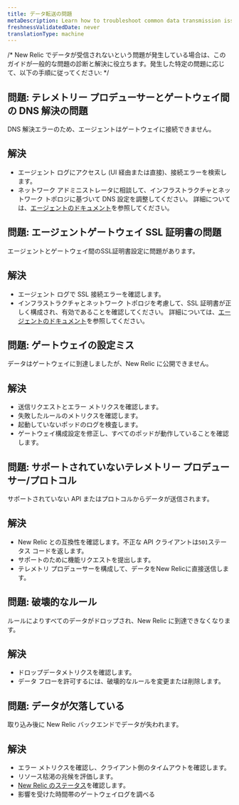 ```yaml
---
title: データ転送の問題
metaDescription: Learn how to troubleshoot common data transmission issues with Pipeline Control gateway.
freshnessValidatedDate: never
translationType: machine
---
```


/\* New Relic でデータが受信されないという問題が発生している場合は、このガイドが一般的な問題の診断と解決に役立ちます。発生した特定の問題に応じて、以下の手順に従ってください: \*/

## 問題: テレメトリー プロデューサーとゲートウェイ間の DNS 解決の問題

DNS 解決エラーのため、エージェントはゲートウェイに接続できません。

## 解決

* エージェント ログにアクセスし (UI 経由または直接)、接続エラーを検索します。
* ネットワーク アドミニストレータに相談して、インフラストラクチャとネットワーク トポロジに基づいて DNS 設定を調整してください。 詳細については、[エージェントのドキュメント](/docs/apm/new-relic-apm/getting-started/introduction-apm/)を参照してください。

## 問題: エージェントゲートウェイ SSL 証明書の問題

エージェントとゲートウェイ間のSSL証明書設定に問題があります。

## 解決

* エージェント ログで SSL 接続エラーを確認します。
* インフラストラクチャとネットワーク トポロジを考慮して、SSL 証明書が正しく構成され、有効であることを確認してください。 詳細については、[エージェントのドキュメント](/docs/apm/new-relic-apm/getting-started/introduction-apm/)を参照してください。

## 問題: ゲートウェイの設定ミス

データはゲートウェイに到達しましたが、New Relic に公開できません。

## 解決

* 送信リクエストとエラー メトリクスを確認します。
* 失敗したルールのメトリクスを確認します。
* 起動していないポッドのログを検査します。
* ゲートウェイ構成設定を修正し、すべてのポッドが動作していることを確認します。

## 問題: サポートされていないテレメトリー プロデューサー/プロトコル

サポートされていない API またはプロトコルからデータが送信されます。

## 解決

* New Relic との互換性を確認します。不正な API クライアントは`501`ステータス コードを返します。
* サポートのために機能リクエストを提出します。
* テレメトリ プロデューサーを構成して、データをNew Relicに直接送信します。

## 問題: 破壊的なルール

ルールによりすべてのデータがドロップされ、New Relic に到達できなくなります。

## 解決

* ドロップデータメトリクスを確認します。
* データ フローを許可するには、破壊的なルールを変更または削除します。

## 問題: データが欠落している

取り込み後に New Relic バックエンドでデータが失われます。

## 解決

* エラー メトリクスを確認し、クライアント側のタイムアウトを確認します。
* リソース枯渇の兆候を評価します。
* [New Relic のステータス](https://status.newrelic.com/)を確認します。
* 影響を受けた時間帯のゲートウェイログを調べる